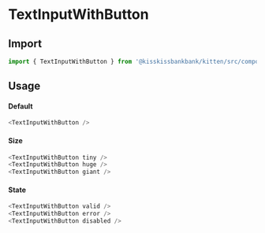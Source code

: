 
<Meta title="Form/TextInputWithButton" component={TextInputWithButton} />

# TextInputWithButton

<Canvas>
  <Story name="Example" story={stories.Default} />
</Canvas>

## Import

```js
import { TextInputWithButton } from '@kisskissbankbank/kitten/src/components/form/text-input-with-button'
```

## Usage

#### Default

```js
<TextInputWithButton />
```

#### Size

```js
<TextInputWithButton tiny />
<TextInputWithButton huge />
<TextInputWithButton giant />
```

#### State

```js
<TextInputWithButton valid />
<TextInputWithButton error />
<TextInputWithButton disabled />
```
